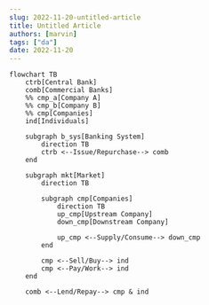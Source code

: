 ```yaml
---
slug: 2022-11-20-untitled-article
title: Untitled Article
authors: [marvin]
tags: ["da"]
date: 2022-11-20
---
```



```mermaid
flowchart TB
    ctrb[Central Bank]
    comb[Commercial Banks]
    %% cmp_a[Company A]
    %% cmp_b[Company B]
    %% cmp[Companies]
    ind[Individuals]

    subgraph b_sys[Banking System]
        direction TB
        ctrb <--Issue/Repurchase--> comb
    end

    subgraph mkt[Market]
        direction TB
        
        subgraph cmp[Companies]
        	direction TB
        	up_cmp[Upstream Company]
        	down_cmp[Downstream Company]
        	
        	up_cmp <--Supply/Consume--> down_cmp
        end
        
        cmp <--Sell/Buy--> ind
        cmp <--Pay/Work--> ind
    end

    comb <--Lend/Repay--> cmp & ind
```

